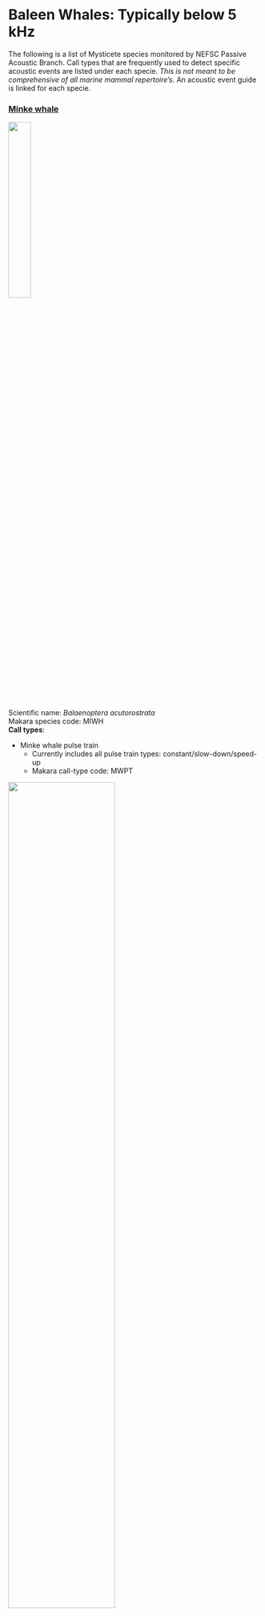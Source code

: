 # Baleen Whales: Typically below 5 kHz
The following is a list of Mysticete species monitored by NEFSC Passive Acoustic Branch. Call types that are frequently used to detect specific acoustic events are listed under each specie. *This is not meant to be comprehensive of all marine mammal repertoire’s.* An acoustic event guide is linked for each specie. 



### [**Minke whale**](https://docs.google.com/document/d/1_ousoPs5N14lc2Q30PRiQJTqco7hJgHyV0UjiVki3t8/edit?usp=sharing)\
![](/figs/infographics/Minke_noaafisheries.png){width=30%}\
Scientific name: *Balaenoptera acutorostrata*  
Makara species code: MIWH \
**Call types**:\

* Minke whale pulse train  
  * Currently includes all pulse train types: constant/slow-down/speed-up  
  * Makara call-type code: MWPT


![](/figs/Spec_images/Baleen/MINKE_spec2.PNG){width=65%}
\
*Spectrogram image of Minke pulse train*

\
\

### [**Sei whale**](https://docs.google.com/document/d/1fGzkwFc7h61blOXYh17bI_d8doHLZGra2VNQUWdKve4/edit?usp=sharing)\
![](/figs/infographics/Sei_noafisheries.png){width=40%}

Scientific name: *Balaenoptera borealis*  
Makara species code: SEWH \
**Call types**:\

* Sei whale 30-80 Hz downsweep  
  * Sei whale downsweep spanning 80-30Hz, occurs as single downsweeps or repeated 3 \- 5 seconds apart as doublets, triplets, or more. If different distinguishable downsweep types are used, please notify PACM group to add call type  
  * Makara call-type code: SWDS


![](/figs/Spec_images/Baleen/SEI_spec2.PNG){width=65%}
\
*Spectrogram image of Sei Whale downsweep*

\
\

### [**Blue whale**](https://docs.google.com/document/d/19L__V_lix58h0AdbCwDYEX1Zc5QUiXz188UpWR1zI3s/edit?usp=sharing)\
![](/figs/infographics/Blue_noaafisheries.jpg){width=50%}

Scientific name: *Balaenoptera musculus*  
Makara species code: BLWH\
**Call types**:\

* Blue whale A/B/AB song  
  * North Atlantic blue whale song: includes all three call types (A, B, and AB)  
  * Makara call-type code: BLSONG  
* Blue whale Arch/D call  
  * North Atlantic blue whale Arch calls, or D calls  
  * Makara call-type code: BLARCH
* Blue whale mix calls  
  * North Atlantic blue whale mix of calls including A/B/AB song, Arch calls, and D calls  
  * Makara call-type code: BLMIX


![](/figs/Spec_images/Baleen/BLUE_spec2.PNG){width=65%}
\
*Spectrogram image of Blue whale A/B/AB song*

\
\

### [**Fin whale**](https://docs.google.com/document/d/1bXCzrTeI0NdcED77ta8NU3jDPV2ocm93PBAVfs3ST9Y/edit?usp=sharing)\
![](/figs/infographics/fin_noaafisheries.jpg){width=40%}

Scientific name: *Balaenoptera physalus*  
Makara species code: FIWH \
**Call types**:\

* Fin whale 130-Hz note  
  * Fin whale 130-Hz note  
  * Makara call-type code: FWNOTE  
* Fin whale 20-Hz pulse  
  * Fin whale 20-Hz pulses (song and non-song)  
  * Makara call-type code: FWPLS
* Fin whale downsweep/ 40-Hz call  
  * Fin whale downsweep (termed “higher frequency sounds”, “HF downsweep”, or “40-Hz” call): spanning \~75-40 Hz  
  * Makara call-type code: FWDS  
* Fin whale mix calls  
  * Mix off North Atlantic fin whale call types: 20-Hz calls, 130-Hz note, and the higher-frequency downsweeps (\~75-40 Hz), also referred to as “40-Hz” calls  
  * Makara call-type code: FWMIX


![](/figs/Spec_images/Baleen/FIN_spec2.PNG){width=65%}
\
*Spectrogram image of Fin whale 20-Hz pulse calls*

\
\

### [**North Atlantic right whale**](https://docs.google.com/document/d/1pG4Ex4f9clbsJ2uC93g5c3mZIuzRkcEE27GmtRs_820/edit?usp=sharing)\
![](/figs/infographics/NARW_noaafisheries.png){width=40%}

Scientific name: *Eubalaena glacialis*  
Makara species code: RIWH  \
**Call types**:\

* North Atlantic right whale gunshot  
  * Right whale gunshot: broadband signal  
  * Makara call-type code: NARWGUNSHOT  
* North Atlantic right whale moan  
  * Right whale moan: typically 100-200 Hz  
  * Makara call-type code: NARWMOAN  
* North Atlantic right whale upcall  
  * Contact-call produced by right whales: typically 100-300 Hz upsweep  
  * Makara call-type code: NARWUPCALL


![](/figs/Spec_images/Baleen/NARW_spec2.PNG){width=65%}
\
*Spectrogram image of North Atlantic Right Whale upcalls*

\
\

### [**Humpback whale**](https://docs.google.com/document/d/15Dt6aoZ1KMN3KAOQ2A4jmTa3C8to7kAvFHIf9smWTP4/edit?usp=sharing)\
![](/figs/infographics/Humpback_whale_Dawn.png){width=38%}

Scientific name: *Megaptera novaeangliae*  
Makara species code: HUWH\
**Call types**:\

* Humpback whale social  
  * Humpback whale social calls only  
  * Makara call-type code: HWSOC  
* Humpback whale song  
  * Humpback whale song only  
  * Makara call-type code: HWSONG  
* Humpback whale mixed call  
  * Humpback whale mixed song and social calls  
  * Makara call-type code: HWMIX


![](/figs/Spec_images/Baleen/HUMP_spec.PNG){width=65%}
\
*Spectrogram image of Humpback whale song*
